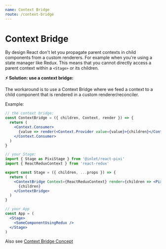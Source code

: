```yaml
---
name: Context Bridge
route: /context-bridge
---
```


# Context Bridge

By design React don't let you propagate parent contexts in child components from a custom renderers. For example when you're using a state manager like Redux.
This means that you cannot directly access a parent context within a `<Stage>` or its children.

**⚡️ Solution: use a context bridge:**

The workaround is to use a Context Bridge where we feed a context to a child component that is rendered in a custom renderer/reconciler.

Example:

```jsx
// the context bridge:
const ContextBridge = ({ children, Context, render }) => {
  return (
    <Context.Consumer>
      {value => render(<Context.Provider value={value}>{children}</Context.Provider>)}
    </Context.Consumer>
  )
}

// your Stage:
import { Stage as PixiStage } from '@inlet/react-pixi'
import { ReactReduxContext } from 'react-redux'

export const Stage = ({ children, ...props }) => {
  return (
    <ContextBridge Context={ReactReduxContext} render={children => <PixiStage {...props}>{children}</PixiStage>}>
      {children}
    </ContextBridge>
  )
}

// your App
const App = (
  <Stage>
    <SomeComponentUsingRedux />
  </Stage>
)
```

Also see [Context Bridge Concept](https://standard.ai/blog/introducing-standard-view-and-react-three-fiber-context-bridge/)
